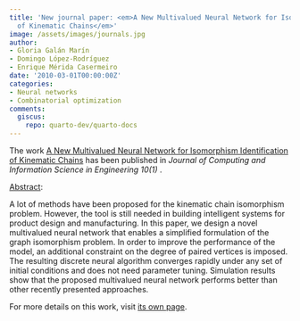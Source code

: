 ```yaml
---
title: 'New journal paper: <em>A New Multivalued Neural Network for Isomorphism Identification
  of Kinematic Chains</em>'
image: /assets/images/journals.jpg
author:
- Gloria Galán Marín
- Domingo López-Rodríguez
- Enrique Mérida Casermeiro
date: '2010-03-01T00:00:00Z'
categories:
- Neural networks
- Combinatorial optimization
comments:
  giscus:
    repo: quarto-dev/quarto-docs
---
```


The work <u>A New Multivalued Neural Network for Isomorphism Identification of Kinematic Chains</u> has been published in <em><em>Journal of Computing and Information Science in Engineering</em> 10(1) </em>.

<u>Abstract</u>:



A lot of methods have been proposed for the kinematic chain isomorphism problem. However, the tool is still needed in building intelligent systems for product design and manufacturing. In this paper, we design a novel multivalued neural network that enables a simplified formulation of the graph isomorphism problem. In order to improve the performance of the model, an additional constraint on the degree of paired vertices is imposed. The resulting discrete neural algorithm converges rapidly under any set of initial conditions and does not need parameter tuning. Simulation results show that the proposed multivalued neural network performs better than other recently presented approaches.




For more details on this work, visit <a href='/publications/journals/2010-isomorphism'>its own page</a>.
